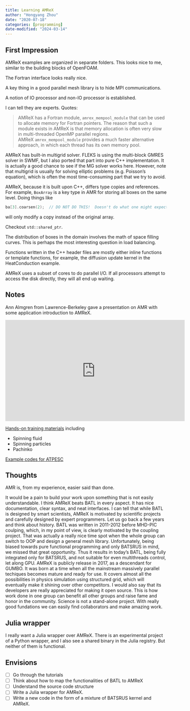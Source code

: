 ```yaml
---
title: Learning AMReX
author: "Hongyang Zhou"
date: "2020-07-18"
categories: [programming]
date-modified: "2024-03-14"
---
```


## First Impression

AMReX examples are organized in separate folders. This looks nice to me, similar to the building blocks of OpenFOAM.

The Fortran interface looks really nice.

A key thing in a good parallel mesh library is to hide MPI communications.

A notion of IO processor and non-IO processor is established.

I can tell they are experts. Quotes:

> AMReX has a Fortran module, `amrex_mempool_module` that can be used to allocate memory for Fortran pointers. The reason that such a module exists in AMReX is that memory allocation is often very slow in multi-threaded OpenMP parallel regions. AMReX `amrex_mempool_module` provides a much faster alternative approach, in which each thread has its own memory pool.

AMReX has built-in multigrid solver. FLEKS is using the multi-block GMRES solver in SWMF, but I also ported that part into pure C++ implementation. It is actually a good chance to see if the MG solver works here. However, note that multigrid is usually for solving elliptic problems (e.g. Poisson's equation), which is often the most time-consuming part that we try to avoid.

AMReX, because it is built upon C++, differs type copies and references. For example, `BoxArray` is a key type in AMR for storing all boxes on the same level. Doing things like

```cpp
ba[3].coarsen(2);  // DO NOT DO THIS!  Doesn't do what one might expect.
```

will only modify a copy instead of the original array.

Checkout `std::shared_ptr`.

The distribution of boxes in the domain involves the math of space filling curves. This is perhaps the most interesting question in load balancing.

Functions written in the C++ header files are mostly either inline functions or template functions, for example, the diffusion update kernel in the HeatConduction example.

AMReX uses a subset of cores to do parallel I/O. If all processors attempt to access the disk directly, they will all end up waiting.

## Notes

Ann Almgren from Lawrence-Berkeley gave a presentation on AMR with some application introduction to AMReX.

<iframe width="560" height="315" src="https://www.youtube.com/embed/wE3tdL_p6Ms" title="YouTube video player" frameborder="0" allow="accelerometer; autoplay; clipboard-write; encrypted-media; gyroscope; picture-in-picture" allowfullscreen></iframe>

[Hands-on training materials](https://amrex-codes.github.io/NERSCPerformancePortabilityTraining/) including

- Spinning fluid
- Spinning particles
- Pachinko

[Example codes for ATPESC](https://github.com/AMReX-Codes/ATPESC-codes)

## Thoughts

AMR is, from my experience, easier said than done.

It would be a pain to build your work upon something that is not easily understandable.
I think AMReX beats BATL in every aspect. It has nice documentation, clear syntax, and neat interfaces. I can tell that while BATL is designed by smart scientists, AMReX is motivated by scientific projects and carefully designed by expert programmers.
Let us go back a few years and think about history. BATL was written in 2011-2012 before MHD-PIC coulping, which, in my point of view, is clearly motivated by the coupling project. That was actually a really nice time spot when the whole group can switch to OOP and design a general mesh library. Unfortunately, being biased towards pure functional programming and only BATSRUS in mind, we missed that great opportunity. Thus it results in today's BATL, being fully integrated only for BATSRUS, and not suitable for even multithreads control, let along GPU. AMReX is publicly release in 2017, as a descendant for GUMBO. It was born at a time when all the mainstream massively parallel techiques becomes mature and ready for use. It covers almost all the possibilities in physics simulation using structured grid, which will eventually make it shining over other competitors. I would also say that its developers are really appreciated for making it open source. This is how work done in one group can benefit all other groups and raise fame and honor in the community. Science is not a stand-alone project. With really good fundations we can easily find collaborators and make amazing work.

## Julia wrapper

I really want a Julia wrapper over AMReX. There is an experimental project of a Python wrapper, and I also see a shared binary in the Julia registry. But neither of them is functional.

## Envisions

- [ ] Go through the tutorials
- [ ] Think about how to map the functionalities of BATL to AMReX
- [ ] Understand the source code structure
- [ ] Write a Julia wrapper for AMReX.
- [ ] Write a new code in the form of a mixture of BATSRUS kernel and AMReX.
